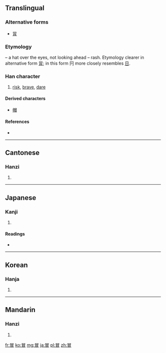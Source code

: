 ==Translingual==
===Alternative forms===
* [[冐]]
===Etymology===
{{Han compound|冃|t1=hat|目|t2=eyes|ls=ic}} – a hat over the eyes, not looking ahead – rash. Etymology clearer in alternative form [[冐]]; in this form 冃 more closely resembles [[日]].

===Han character===
{{Han char|rn=13|rad=冂|as=07|sn=9|four=6060<sub>0</sub>|canj=日月山 (ABU)|ids=⿱[[日]][[目]]}}

# [[risk]], [[brave]], [[dare]]

====Derived characters====
* [[帽]]

====References====
* {{Han ref|kx=0129.210|dkj=01538|hdz=21499.120|uh=5192|ud=20882|bh=AB5F|bd=43871}}

----

==Cantonese==

===Hanzi===
{{yue-hanzi|jyut=|y=mak6, mou6}}

# {{defn|Cantonese|sort=冂07}}

----

==Japanese==

===Kanji===
{{ja-kanji|grade=c|rs=冂07}}

# {{defn|Japanese|sort=冂07}}

====Readings====
* {{ja-readings|on=[[ぼう]] (bō)|kun=[[おかす]] (okasu), [[おおう]] (oou)}}

----

==Korean==

===Hanja===
{{ko-hanja|hangeul=[[모]], [[목]]|rv=mo, mok|mr=mo, mok}}

# {{defn|Korean|sort=冂07}}

----

==Mandarin==

===Hanzi===
{{cmn-hanzi|pin=[[mòu]] ([[mou4]])|wg=mou<sup>4</sup>}}

# {{defn|Mandarin|sort=冂07}}

[[fr:冒]]
[[ko:冒]]
[[mg:冒]]
[[ja:冒]]
[[pl:冒]]
[[zh:冒]]